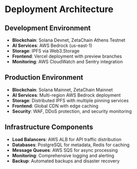 # Deployment Architecture

## Development Environment
- **Blockchain**: Solana Devnet, ZetaChain Athens Testnet
- **AI Services**: AWS Bedrock (us-east-1)
- **Storage**: IPFS via Web3.Storage
- **Frontend**: Vercel deployment with preview branches
- **Monitoring**: AWS CloudWatch and Sentry integration

## Production Environment
- **Blockchain**: Solana Mainnet, ZetaChain Mainnet
- **AI Services**: Multi-region AWS Bedrock deployment
- **Storage**: Distributed IPFS with multiple pinning services
- **Frontend**: Global CDN with edge caching
- **Security**: WAF, DDoS protection, and security monitoring

## Infrastructure Components
- **Load Balancers**: AWS ALB for API traffic distribution
- **Databases**: PostgreSQL for metadata, Redis for caching
- **Message Queues**: AWS SQS for async processing
- **Monitoring**: Comprehensive logging and alerting
- **Backup**: Automated backups and disaster recovery